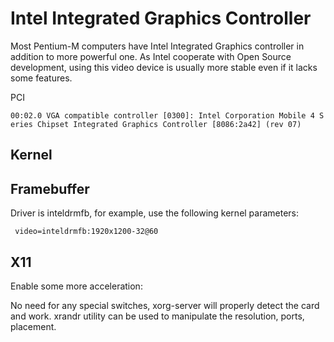 = Intel Integrated Graphics Controller =

Most Pentium-M computers have Intel Integrated Graphics controller in addition to more powerful one. As Intel cooperate with Open Source development, using this video device is usually more stable even if it lacks some features.

PCI
 00:02.0 VGA compatible controller [0300]: Intel Corporation Mobile 4 Series Chipset Integrated Graphics Controller [8086:2a42] (rev 07)

== Kernel ==

{{Kernel||<pre>
  Device Drivers  --->
    Graphics support  --->
      <*> /dev/agpgart (AGP Support)  ---> 
        <*>   Intel 440LX/BX/GX, I8xx and E7x05 chipset support
      <*> Direct Rendering Manager (XFree86 4.1.0 and higher DRI support)  --->
        <*>   Intel 8xx/9xx/G3x/G4x/HD Graphics
        [*]     Enable modesetting on intel by default 
</pre>}}

== Framebuffer ==

Driver is inteldrmfb, for example, use the following kernel parameters:
  video=inteldrmfb:1920x1200-32@60

== X11 ==

{{File|/etc/portage/make.conf|<pre>
USE="${USE} xv"
VIDEO_CARDS="intel"
</pre>}}

Enable some more acceleration:
{{File|/etc/portage/package.use/x11.conf|<pre>
x11-drivers/xf86-video-intel sna
</pre>}}

{{Root|emerge --update --deep --newuse @world}}

No need for any special switches, xorg-server will properly detect the card and work. xrandr utility can be used to manipulate the resolution, ports, placement.

{{Root|X -configure}}